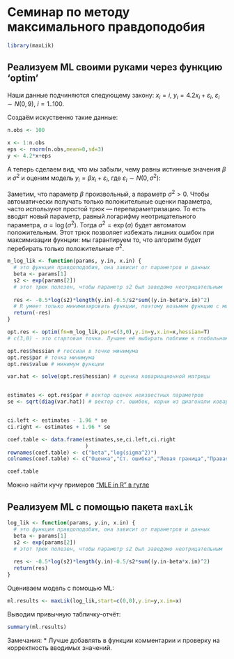 # Семинар по методу максимального правдоподобия

```r
library(maxLik)
```

## Реализуем ML своими руками через функцию 'optim'
Наши данные подчиняются следующему закону:
$x_i=i$, $y_i=4.2 x_i+\varepsilon_i$, $\varepsilon_i \sim N(0,9)$, $i=1..100$.

Создаём искуственно такие данные:
```r
n.obs <- 100

x <- 1:n.obs
eps <- rnorm(n.obs,mean=0,sd=3)
y <- 4.2*x+eps
```

А теперь сделаем вид, что мы забыли, чему равны истинные значения $\beta$ и $\sigma^2$ и оценим модель 
$y_i=\beta x_i +\varepsilon_i$, где $\varepsilon_i\sim N(0,\sigma^2)$:


Заметим, что параметр $\beta$ произвольный, а параметр $\sigma^2>0$. Чтобы автоматически получать только положительные оценки параметра, часто используют простой трюк --- перепараметризацию. То есть вводят новый параметр, равный логарифму неотрицательного параметра, $a=\log(\sigma^2)$. Тогда $\sigma^2 = \exp(a)$ будет автоматом положительным. Этот трюк позволяет избежать лишних ошибок при максимизации фукнции: мы гарантируем то, что алгоритм будет перебирать только положительные $\sigma^2$. 

```r
m_log_lik <- function(params, y.in, x.in) {
  # это функция правдоподобия, она зависит от параметров и данных
  beta <- params[1]
  s2 <- exp(params[2]) 
  # этот трюк полезен, чтобы параметр s2 был заведомо неотрицательным
  
  res <- -0.5*log(s2)*length(y.in)-0.5/s2*sum((y.in-beta*x.in)^2)
  # R умеет только минимизировать функции, поэтому возьмем функцию с минусом
  return(-res)
}
```

```r
opt.res <- optim(fn=m_log_lik,par=c(3,0),y.in=y,x.in=x,hessian=T)
# с(3,0) - это стартовая точка. Лучшее её выбирать поближе к глобальному экстремуму. Если даже примерно не ясно, где находится глобальный экстремум, то попробуйте несколько разных стартовых значений, чтобы не попасться в локальный. Мы выбрали от фонаря.
```

```r
opt.res$hessian # гессиан в точке минимума
opt.res$par # точка минимума
opt.res$value # минимум функции
```

```r
var.hat <- solve(opt.res$hessian) # оценка ковариационной матрицы


estimates <- opt.res$par # вектор оценок неизвестных параметров
se <- sqrt(diag(var.hat)) # вектор ст. ошибок, корни из диагонали ковариационной матрицы


ci.left <- estimates - 1.96 * se
ci.right <- estimates + 1.96 * se

coef.table <- data.frame(estimates,se,ci.left,ci.right
                         )
rownames(coef.table) <- c("beta","log(sigma^2)")
colnames(coef.table) <- c("Оценка","Ст. ошибка","Левая граница","Правая граница")

coef.table
```

Можно найти кучу примеров ["MLE in R" в гугле](https://www.google.ru/search?q=mle+in+R)


## Реализуем ML с помощью пакета `maxLik`

```r
log_lik <- function(params, y.in, x.in) {
  # это функция правдоподобия, она зависит от параметров и данных
  beta <- params[1]
  s2 <- exp(params[2]) 
  # этот трюк полезен, чтобы параметр s2 был заведомо неотрицательным
  
  res <- -0.5*log(s2)*length(y.in)-0.5/s2*sum((y.in-beta*x.in)^2)
  return(res)
}
```

Оцениваем модель с помощью ML:
```r
ml.results <- maxLik(log_lik,start=c(0,0),y.in=y,x.in=x)
```

Выводим привычную табличку-отчёт:
```r
summary(ml.results)
```

Замечания:
* Лучше добавлять в функции комментарии и проверку на корректность вводимых значений.










